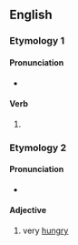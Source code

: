 ==English==

===Etymology 1===

====Pronunciation====
* {{IPA|en|/ˈklæmɪŋ/}}

====Verb====
{{head|en|verb form}}

# {{present participle of|en|clam|nocat=1}}

===Etymology 2===

====Pronunciation====
* {{IPA|en|/ˈklæmɪŋ/|[ˈklamɪn]}}<!-- not a heteronym, this is just a more precise transcription of the accent -->

====Adjective====
{{en-adj|-}}

# {{lb|en|Geordie}} very [[hungry]]